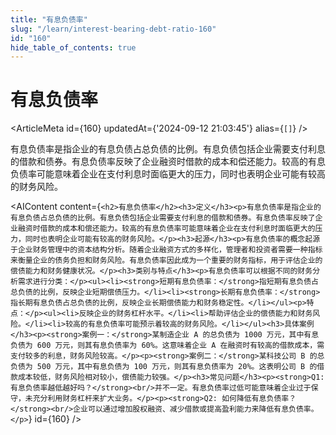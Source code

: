 ```yaml
---
title: "有息负债率"
slug: "/learn/interest-bearing-debt-ratio-160"
id: "160"
hide_table_of_contents: true
---
```



# 有息负债率

<ArticleMeta id={160} updatedAt={'2024-09-12 21:03:45'} alias={`[]`} />
<div className='border-solid border-b border-t-0 my-4 border-[var(--ifm-color-gray-300)]' />

有息负债率是指企业的有息负债占总负债的比例。有息负债包括企业需要支付利息的借款和债券。有息负债率反映了企业融资时借款的成本和偿还能力。较高的有息负债率可能意味着企业在支付利息时面临更大的压力，同时也表明企业可能有较高的财务风险。

<AIContent content={`<h2>有息负债率</h2><h3>定义</h3><p>有息负债率是指企业的有息负债占总负债的比例。有息负债包括企业需要支付利息的借款和债券。有息负债率反映了企业融资时借款的成本和偿还能力。较高的有息负债率可能意味着企业在支付利息时面临更大的压力，同时也表明企业可能有较高的财务风险。</p><h3>起源</h3><p>有息负债率的概念起源于企业财务管理中的资本结构分析。随着企业融资方式的多样化，管理者和投资者需要一种指标来衡量企业的债务负担和财务风险。有息负债率因此成为一个重要的财务指标，用于评估企业的偿债能力和财务健康状况。</p><h3>类别与特点</h3><p>有息负债率可以根据不同的财务分析需求进行分类：</p><ul><li><strong>短期有息负债率：</strong>指短期有息负债占总负债的比例，反映企业短期偿债压力。</li><li><strong>长期有息负债率：</strong>指长期有息负债占总负债的比例，反映企业长期偿债能力和财务稳定性。</li></ul><p>特点：</p><ul><li>反映企业的财务杠杆水平。</li><li>帮助评估企业的偿债能力和财务风险。</li><li>较高的有息负债率可能预示着较高的财务风险。</li></ul><h3>具体案例</h3><p><strong>案例一：</strong>某制造企业 A 的总负债为 1000 万元，其中有息负债为 600 万元，则其有息负债率为 60%。这意味着企业 A 在融资时有较高的借款成本，需支付较多的利息，财务风险较高。</p><p><strong>案例二：</strong>某科技公司 B 的总负债为 500 万元，其中有息负债为 100 万元，则其有息负债率为 20%。这表明公司 B 的借款成本较低，财务风险相对较小，偿债能力较强。</p><h3>常见问题</h3><p><strong>Q1: 有息负债率越低越好吗？</strong><br/>并不一定。有息负债率过低可能意味着企业过于保守，未充分利用财务杠杆来扩大业务。</p><p><strong>Q2: 如何降低有息负债率？</strong><br/>企业可以通过增加股权融资、减少借款或提高盈利能力来降低有息负债率。</p>`} id={160} />
